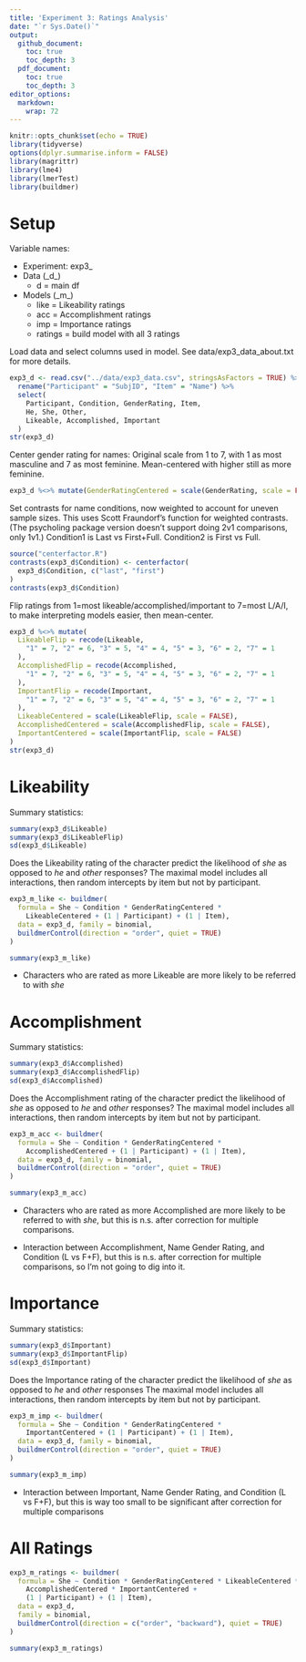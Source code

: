 ```yaml
---
title: 'Experiment 3: Ratings Analysis'
date: "`r Sys.Date()`"
output: 
  github_document:
    toc: true
    toc_depth: 3
  pdf_document:
    toc: true
    toc_depth: 3
editor_options: 
  markdown: 
    wrap: 72
---
```


```r
knitr::opts_chunk$set(echo = TRUE)
library(tidyverse)
options(dplyr.summarise.inform = FALSE)
library(magrittr)
library(lme4)
library(lmerTest)
library(buildmer)
```

# Setup

Variable names:

-   Experiment: exp3\_
-   Data (\_d\_)
    -   d = main df
-   Models (\_m\_)
    -   like = Likeability ratings
    -   acc = Accomplishment ratings
    -   imp = Importance ratings
    -   ratings = build model with all 3 ratings

Load data and select columns used in model. See data/exp3_data_about.txt
for more details.

```r
exp3_d <- read.csv("../data/exp3_data.csv", stringsAsFactors = TRUE) %>%
  rename("Participant" = "SubjID", "Item" = "Name") %>%
  select(
    Participant, Condition, GenderRating, Item,
    He, She, Other,
    Likeable, Accomplished, Important
  )
str(exp3_d)
```

Center gender rating for names: Original scale from 1 to 7, with 1 as
most masculine and 7 as most feminine. Mean-centered with higher still
as more feminine.

```r
exp3_d %<>% mutate(GenderRatingCentered = scale(GenderRating, scale = FALSE))
```

Set contrasts for name conditions, now weighted to account for uneven
sample sizes. This uses Scott Fraundorf's function for weighted
contrasts. (The psycholing package version doesn't support doing 2v1
comparisons, only 1v1.) Condition1 is Last vs First+Full. Condition2 is
First vs Full.

```r
source("centerfactor.R")
contrasts(exp3_d$Condition) <- centerfactor(
  exp3_d$Condition, c("last", "first")
)
contrasts(exp3_d$Condition)
```

Flip ratings from 1=most likeable/accomplished/important to 7=most
L/A/I, to make interpreting models easier, then mean-center.

```r
exp3_d %<>% mutate(
  LikeableFlip = recode(Likeable,
    "1" = 7, "2" = 6, "3" = 5, "4" = 4, "5" = 3, "6" = 2, "7" = 1
  ),
  AccomplishedFlip = recode(Accomplished,
    "1" = 7, "2" = 6, "3" = 5, "4" = 4, "5" = 3, "6" = 2, "7" = 1
  ),
  ImportantFlip = recode(Important,
    "1" = 7, "2" = 6, "3" = 5, "4" = 4, "5" = 3, "6" = 2, "7" = 1
  ),
  LikeableCentered = scale(LikeableFlip, scale = FALSE),
  AccomplishedCentered = scale(AccomplishedFlip, scale = FALSE),
  ImportantCentered = scale(ImportantFlip, scale = FALSE)
)
str(exp3_d)
```

# Likeability

Summary statistics:

```r
summary(exp3_d$Likeable)
summary(exp3_d$LikeableFlip)
sd(exp3_d$Likeable)
```

Does the Likeability rating of the character predict the likelihood of
*she* as opposed to *he* and *other* responses? The maximal model
includes all interactions, then random intercepts by item but not by
participant.

```r
exp3_m_like <- buildmer(
  formula = She ~ Condition * GenderRatingCentered *
    LikeableCentered + (1 | Participant) + (1 | Item),
  data = exp3_d, family = binomial,
  buildmerControl(direction = "order", quiet = TRUE)
)

summary(exp3_m_like)
```

-   Characters who are rated as more Likeable are more likely to be
    referred to with *she*

# Accomplishment

Summary statistics:

```r
summary(exp3_d$Accomplished)
summary(exp3_d$AccomplishedFlip)
sd(exp3_d$Accomplished)
```

Does the Accomplishment rating of the character predict the likelihood
of *she* as opposed to *he* and *other* responses? The maximal model
includes all interactions, then random intercepts by item but not by
participant.

```r
exp3_m_acc <- buildmer(
  formula = She ~ Condition * GenderRatingCentered *
    AccomplishedCentered + (1 | Participant) + (1 | Item),
  data = exp3_d, family = binomial,
  buildmerControl(direction = "order", quiet = TRUE)
)

summary(exp3_m_acc)
```

-   Characters who are rated as more Accomplished are more likely to be
    referred to with *she*, but this is n.s. after correction for
    multiple comparisons.

-   Interaction between Accomplishment, Name Gender Rating, and
    Condition (L vs F+F), but this is n.s. after correction for multiple
    comparisons, so I'm not going to dig into it.

# Importance

Summary statistics:

```r
summary(exp3_d$Important)
summary(exp3_d$ImportantFlip)
sd(exp3_d$Important)
```

Does the Importance rating of the character predict the likelihood of
*she* as opposed to *he* and *other* responses The maximal model
includes all interactions, then random intercepts by item but not by
participant.

```r
exp3_m_imp <- buildmer(
  formula = She ~ Condition * GenderRatingCentered *
    ImportantCentered + (1 | Participant) + (1 | Item),
  data = exp3_d, family = binomial,
  buildmerControl(direction = "order", quiet = TRUE)
)

summary(exp3_m_imp)
```

-   Interaction between Important, Name Gender Rating, and Condition (L
    vs F+F), but this is way too small to be significant after
    correction for multiple comparisons

# All Ratings

```r
exp3_m_ratings <- buildmer(
  formula = She ~ Condition * GenderRatingCentered * LikeableCentered *
    AccomplishedCentered * ImportantCentered +
    (1 | Participant) + (1 | Item),
  data = exp3_d,
  family = binomial,
  buildmerControl(direction = c("order", "backward"), quiet = TRUE)
)

summary(exp3_m_ratings)
```
